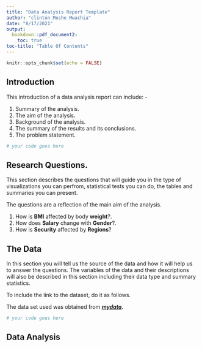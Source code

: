 ```yaml
---
title: "Data Analysis Report Template"
author: "clinton Moshe Mwachia"
date: "8/17/2021"
output: 
  bookdown::pdf_document2:
    toc: true
toc-title: "Table Of Contents"
---
```


```r
knitr::opts_chunk$set(echo = FALSE)
```

## Introduction

This introduction of a data analysis report can include: -

1. Summary of the analysis.
2. The aim of the analysis.
3. Background of the analysis.
4. The summary of the results and its conclusions.
5. The problem statement.

```r
# your code goes here
```

## Research Questions.

This section describes the questions that will guide you in the type of visualizations you can perfrom, statistical tests you can do, the tables and summaries you can present.

The questions are a reflection of the main aim of the analysis.

1. How is **BMI** affected by body **weight**?.
2. How does **Salary** change with **Gender**?.
3. How is **Security** affected by **Regions**?

## The Data

In this section you will tell us the source of the data and how it will help us to answer the questions. The variables of the data and their descriptions will also be described in this section including their data type and summary statistics.

To include the link to the dataset, do it as follows.

The data set used was obtained from ***[mydata](https://github.com/clinton-mwachia/Report-template)***.

```r
# your code goes here
```

## Data Analysis

```r

```
